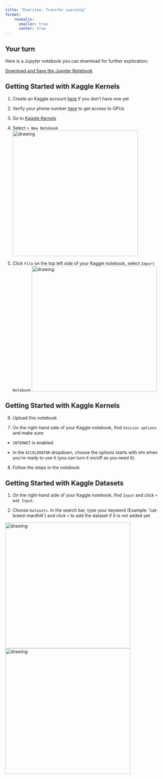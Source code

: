 ```yaml
---
title: "Exercise: Transfer Learning"
format: 
    revealjs:
      smaller: true
      center: true
---
```


## Your turn

Here is a Jupyter notebook you can download for further exploration:

[Download and Save the Jupyter Notebook](https://github.com/kvarada/Intro-to-deep-learning/blob/main/website/slides/downloads/exercise-02-deep-learning.ipynb)

<!--
[Download and Save the Jupyter Notebook](downloads/exercise-02-deep-learning.ipynb){.btn .btn-primary}
Follow the guidelines in the next page.
<img src="img/save_notebook.png" alt="drawing" width="400"/>
-->

## Getting Started with Kaggle Kernels

1. Create an Kaggle account [here](https://www.kaggle.com/) if you don't have one yet

2. Verify your phone number [here](https://www.kaggle.com/settings) to get access to GPUs

3. Go to [Kaggle Kernels](https://www.kaggle.com/kernels)

4. Select `+ New Notebook`
<img src="img/create_notebook.png" alt="drawing" width="400"/>

5. Click `File` on the top left side of your Kaggle notebook, select `Import Notebook`
<img src="img/import_notebook.png" alt="drawing" width="400"/>

## Getting Started with Kaggle Kernels

6. Upload this notebook

7. On the right-hand side of your Kaggle notebook, find `Session options` and make sure:

  - `INTERNET` is enabled.

  - In the `ACCELERATOR` dropdown, choose the options starts with `GPU` when you're ready to use it (you can turn it on/off as you need it).
  
8. Follow the steps in the notebook

## Getting Started with Kaggle Datasets

1. On the right-hand side of your Kaggle notebook, find `Input` and click `+ Add Input`.

2. Choose `Datasets`. In the search bar, type your keyword (Example: 'cat-breed-mardhik') and click `+` to add the dataset if it is not added yet.

<img src="img/add_data1.png" alt="drawing" width="400"/>
<img src="img/add_data2.png" alt="drawing" width="400"/>